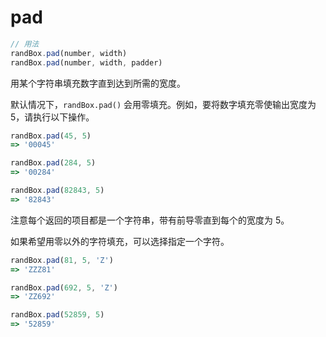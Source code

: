 # pad

```js
// 用法
randBox.pad(number, width)
randBox.pad(number, width, padder)
```

用某个字符串填充数字直到达到所需的宽度。

默认情况下，`randBox.pad()` 会用零填充。例如，要将数字填充零使输出宽度为 5，请执行以下操作。

```js
randBox.pad(45, 5)
=> '00045'

randBox.pad(284, 5)
=> '00284'

randBox.pad(82843, 5)
=> '82843'
```

注意每个返回的项目都是一个字符串，带有前导零直到每个的宽度为 5。

如果希望用零以外的字符填充，可以选择指定一个字符。

```js
randBox.pad(81, 5, 'Z')
=> 'ZZZ81'

randBox.pad(692, 5, 'Z')
=> 'ZZ692'

randBox.pad(52859, 5)
=> '52859'
```
